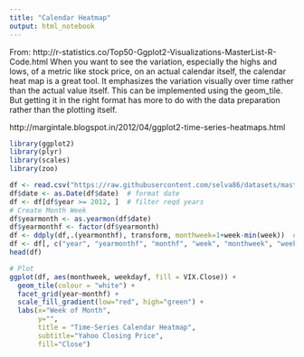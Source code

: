 ```yaml
---
title: "Calendar Heatmap"
output: html_notebook
---
```

From: http://r-statistics.co/Top50-Ggplot2-Visualizations-MasterList-R-Code.html
When you want to see the variation, especially the highs and lows, of a metric like stock price, on an actual calendar itself, the calendar heat map is a great tool. It emphasizes the variation visually over time rather than the actual value itself.
This can be implemented using the geom_tile. But getting it in the right format has more to do with the data preparation rather than the plotting itself.

http://margintale.blogspot.in/2012/04/ggplot2-time-series-heatmaps.html

```r
library(ggplot2)
library(plyr)
library(scales)
library(zoo)
```
```r
df <- read.csv("https://raw.githubusercontent.com/selva86/datasets/master/yahoo.csv")
df$date <- as.Date(df$date)  # format date
df <- df[df$year >= 2012, ]  # filter reqd years
# Create Month Week
df$yearmonth <- as.yearmon(df$date)
df$yearmonthf <- factor(df$yearmonth)
df <- ddply(df,.(yearmonthf), transform, monthweek=1+week-min(week))  # compute week number of month
df <- df[, c("year", "yearmonthf", "monthf", "week", "monthweek", "weekdayf", "VIX.Close")]
head(df)
```

```r
# Plot
ggplot(df, aes(monthweek, weekdayf, fill = VIX.Close)) + 
  geom_tile(colour = "white") + 
  facet_grid(year~monthf) + 
  scale_fill_gradient(low="red", high="green") +
  labs(x="Week of Month",
       y="",
       title = "Time-Series Calendar Heatmap", 
       subtitle="Yahoo Closing Price", 
       fill="Close")
```
